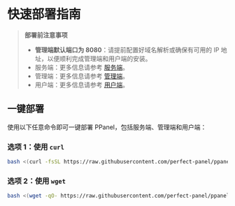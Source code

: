 # 快速部署指南

> **部署前注意事项**
> - **管理端默认端口为 8080**：请提前配置好域名解析或确保有可用的 IP 地址，以便顺利完成管理端和用户端的安装。
> - 服务端：更多信息请参考 [服务端](/zh-CN/docs/server)。
> - 管理端：更多信息请参考 [管理端](/zh-CN/docs/admin)。
> - 用户端：更多信息请参考 [用户端](/zh-CN/docs/user)。

## 一键部署

使用以下任意命令即可一键部署 PPanel，包括服务端、管理端和用户端：

### 选项 1：使用 `curl`

```bash
bash <(curl -fsSL https://raw.githubusercontent.com/perfect-panel/ppanel-script/refs/heads/main/install.sh)
```

### 选项 2：使用 `wget`

```bash
bash <(wget -qO- https://raw.githubusercontent.com/perfect-panel/ppanel-script/refs/heads/main/install.sh)
```